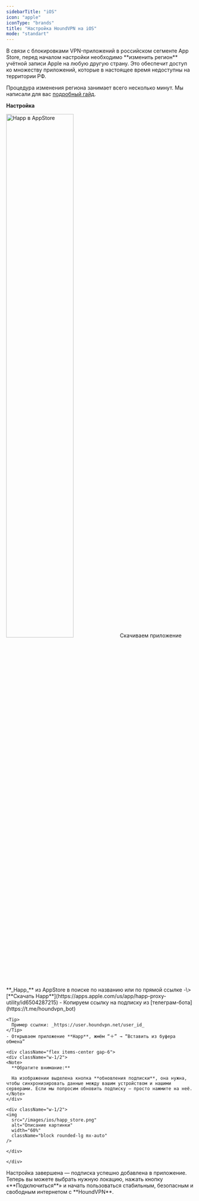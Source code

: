 ```yaml
---
sidebarTitle: "iOS"
icon: "apple"
iconType: "brands"
title: "Настройка HoundVPN на iOS"
mode: "standart"
---
```


<Note>
  В связи с блокировками VPN-приложений в российском сегменте App Store, перед началом настройки необходимо **изменить регион** учётной записи Apple на любую другую страну. Это обеспечит доступ ко множеству приложений, которые в настоящее время недоступны на территории РФ.

  Процедура изменения региона занимает всего несколько минут. Мы написали для вас [подробный гайд](https://houndvpn.net).
</Note>

**Настройка**

<Steps>
  <Step title="Установка приложения" iconType="regular">
    <Expandable title="Показать картинку">
      <img
      src="/images/ios/happ_store.png"
      alt="Happ в AppStore"
      width="60%"
    />
    </Expandable>
    Скачиваем приложение **_Happ_** из AppStore в поиске по названию или по прямой ссылке -\> [**Cкачать Happ**](https://apps.apple.com/us/app/happ-proxy-utility/id6504287215)
  </Step>
  <Step title="Добавление подписки">
    - Копируем ссылку на подписку из [телеграм-бота](https://t.me/houndvpn_bot)

    <Tip>
      Пример ссылки: _httрs://user.houndvpn.net/user_id_
    </Tip>
    - Открываем приложение **Happ**, жмём “＋” → “Вставить из буфера обмена”

    <div className="flex items-center gap-6">
    <div className="w-1/2">
    <Note>
      **Обратите внимание:**

      На изображении выделена кнопка **обновления подписки**, она нужна, чтобы синхронизировать данные между вашим устройством и нашими серверами. Если мы попросим обновить подписку — просто нажмите на неё.
    </Note>
    </div>

    <div className="w-1/2">
    <img
      src="/images/ios/happ_store.png"
      alt="Описание картинки"
      width="60%"
      className="block rounded-lg mx-auto"
    />

    </div>

    </div>
  </Step>
  <Step title="Готово">
    Настройка завершена — подписка успешно добавлена в приложение. Теперь вы можете выбрать нужную локацию, нажать кнопку «**Подключиться**» и начать пользоваться стабильным, безопасным и свободным интернетом с **HoundVPN**.
  </Step>
</Steps>